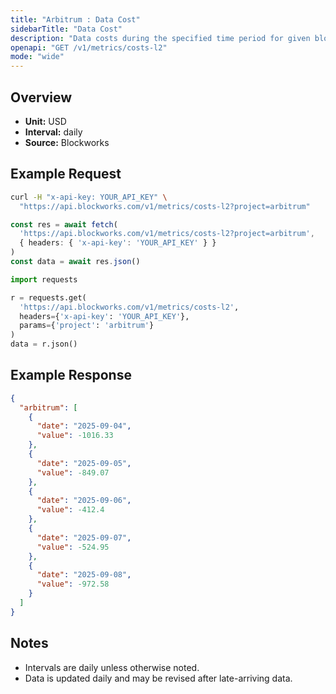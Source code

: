 ```yaml
---
title: "Arbitrum : Data Cost"
sidebarTitle: "Data Cost"
description: "Data costs during the specified time period for given blockchain."
openapi: "GET /v1/metrics/costs-l2"
mode: "wide"
---
```


## Overview

- **Unit:** USD
- **Interval:** daily
- **Source:** Blockworks

## Example Request

<CodeGroup>

```bash cURL
curl -H "x-api-key: YOUR_API_KEY" \
  "https://api.blockworks.com/v1/metrics/costs-l2?project=arbitrum"
```

```typescript TypeScript
const res = await fetch(
  'https://api.blockworks.com/v1/metrics/costs-l2?project=arbitrum',
  { headers: { 'x-api-key': 'YOUR_API_KEY' } }
)
const data = await res.json()
```

```python Python
import requests

r = requests.get(
  'https://api.blockworks.com/v1/metrics/costs-l2',
  headers={'x-api-key': 'YOUR_API_KEY'},
  params={'project': 'arbitrum'}
)
data = r.json()
```

</CodeGroup>

## Example Response

```json
{
  "arbitrum": [
    {
      "date": "2025-09-04",
      "value": -1016.33
    },
    {
      "date": "2025-09-05",
      "value": -849.07
    },
    {
      "date": "2025-09-06",
      "value": -412.4
    },
    {
      "date": "2025-09-07",
      "value": -524.95
    },
    {
      "date": "2025-09-08",
      "value": -972.58
    }
  ]
}
```

## Notes
- Intervals are daily unless otherwise noted.
- Data is updated daily and may be revised after late-arriving data.
